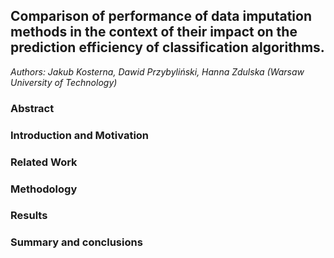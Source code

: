 ## Comparison of performance of data imputation methods in the context of their impact on the prediction efficiency of classification algorithms.

*Authors: Jakub Kosterna, Dawid Przybyliński, Hanna Zdulska (Warsaw University of Technology)*
  
### Abstract
  
  
### Introduction and Motivation
  
  
### Related Work
  
  
### Methodology


### Results


### Summary and conclusions 
